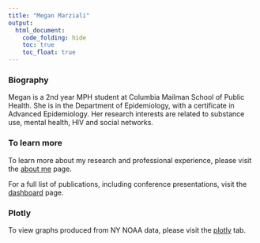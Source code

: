 ```yaml
---
title: "Megan Marziali"
output: 
  html_document:
    code_folding: hide
    toc: true
    toc_float: true
---
```


### Biography

Megan is a 2nd year MPH student at Columbia Mailman School of Public Health. She is in the Department of Epidemiology, with a certificate in Advanced Epidemiology. Her research interests are related to substance use, mental health, HIV and social networks.

### To learn more

To learn more about my research and professional experience, please visit the [about me](about.html) page.

For a full list of publications, including conference presentations, visit the [dashboard](dashboard.html) page.

### Plotly

To view graphs produced from NY NOAA data, please visit the [plotly](plotly.html) tab.


